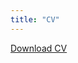 ---
title: "CV"
---

<a href="CV.pdf#" class="download" title="Download CV as PDF">Download CV</a>			

